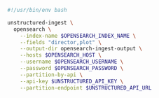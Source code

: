 ```bash CLI
#!/usr/bin/env bash

unstructured-ingest \
  opensearch \
    --index-name $OPENSEARCH_INDEX_NAME \
    --fields "director,plot" \
    --output-dir opensearch-ingest-output \
    --hosts $OPENSEARCH_HOST \
    --username $OPENSEARCH_USERNAME \
    --password $OPENSEARCH_PASSWORD \
    --partition-by-api \
    --api-key $UNSTRUCTURED_API_KEY \
    --partition-endpoint $UNSTRUCTURED_API_URL
```
